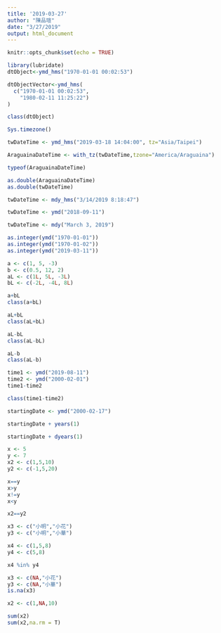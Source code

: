 ```yaml
---
title: '2019-03-27'
author: "陳品瑄"
date: "3/27/2019"
output: html_document
---
```


```r
knitr::opts_chunk$set(echo = TRUE)
```

```r
library(lubridate)
dtObject<-ymd_hms("1970-01-01 00:02:53") 

```

```r
dtObjectVector<-ymd_hms(
  c("1970-01-01 00:02:53",
    "1980-02-11 11:25:22")
)

```

```r
class(dtObject)
```

```r
Sys.timezone()
```

```r
twDateTime <- ymd_hms("2019-03-18 14:04:00", tz="Asia/Taipei")
```

```r
AraguainaDateTime <- with_tz(twDateTime,tzone="America/Araguaina")
```

```r
typeof(AraguainaDateTime)
```

```r
as.double(AraguainaDateTime)
as.double(twDateTime)
```

```r
twDateTime <- mdy_hms("3/14/2019 8:18:47")
```

```r
twDateTime <- ymd("2018-09-11")
```

```r
twDateTime <- mdy("March 3, 2019")
```

```r
as.integer(ymd("1970-01-01"))
as.integer(ymd("1970-01-02"))
as.integer(ymd("2019-03-11"))
```

```r
a <- c(1, 5, -3)
b <- c(0.5, 12, 2)
aL <- c(1L, 5L, -3L)
bL <- c(-2L, -4L, 8L)
```


```r
a+bL
class(a+bL)
```

```r
aL+bL
class(aL+bL)
```

```r
aL-bL
class(aL-bL)
```

```r
aL-b
class(aL-b)
```

```r
time1 <- ymd("2019-08-11")
time2 <- ymd("2000-02-01")
time1-time2

```

```r
class(time1-time2)
```

```r
startingDate <- ymd("2000-02-17")
```

```r
startingDate + years(1)
```

```r
startingDate + dyears(1)
```

```r
x <- 5
y <- 7
x2 <- c(1,5,10)
y2 <- c(-1,5,20)
```

```r
x==y
x>y
x!=y
x<y
```

```r
x2==y2
```

```r
x3 <- c("小明","小花")
y3 <- c("小明","小華")

```

```r
x4 <- c(1,5,8)
y4 <- c(5,8)

x4 %in% y4

```

```r
x3 <- c(NA,"小花")
y3 <- c(NA,"小華")
is.na(x3)
```

```r
x2 <- c(1,NA,10)
```

```r
sum(x2)
sum(x2,na.rm = T)
```

